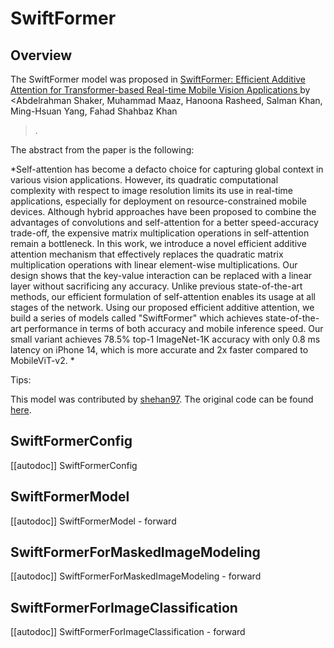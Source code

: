 <!--Copyright 2023 The HuggingFace Team. All rights reserved.

Licensed under the Apache License, Version 2.0 (the "License"); you may not use this file except in compliance with
the License. You may obtain a copy of the License at

http://www.apache.org/licenses/LICENSE-2.0

Unless required by applicable law or agreed to in writing, software distributed under the License is distributed on
an "AS IS" BASIS, WITHOUT WARRANTIES OR CONDITIONS OF ANY KIND, either express or implied. See the License for the
specific language governing permissions and limitations under the License.
-->

# SwiftFormer

## Overview

The SwiftFormer model was proposed in [SwiftFormer: Efficient Additive Attention for Transformer-based Real-time Mobile Vision Applications
](https://arxiv.org/abs/2303.15446) by <Abdelrahman Shaker, Muhammad Maaz, Hanoona Rasheed, Salman Khan, Ming-Hsuan Yang, Fahad Shahbaz Khan
>.
<INSERT SHORT SUMMARY HERE>

The abstract from the paper is the following:

*Self-attention has become a defacto choice for capturing global context in various vision applications. However, its quadratic computational complexity with respect to image resolution limits its use in real-time applications, especially for deployment on resource-constrained mobile devices. Although hybrid approaches have been proposed to combine the advantages of convolutions and self-attention for a better speed-accuracy trade-off, the expensive matrix multiplication operations in self-attention remain a bottleneck. In this work, we introduce a novel efficient additive attention mechanism that effectively replaces the quadratic matrix multiplication operations with linear element-wise multiplications. Our design shows that the key-value interaction can be replaced with a linear layer without sacrificing any accuracy. Unlike previous state-of-the-art methods, our efficient formulation of self-attention enables its usage at all stages of the network. Using our proposed efficient additive attention, we build a series of models called "SwiftFormer" which achieves state-of-the-art performance in terms of both accuracy and mobile inference speed. Our small variant achieves 78.5% top-1 ImageNet-1K accuracy with only 0.8 ms latency on iPhone 14, which is more accurate and 2x faster compared to MobileViT-v2.
*

Tips:

<INSERT TIPS ABOUT MODEL HERE>

This model was contributed by [shehan97](https://huggingface.co/shehan97).
The original code can be found [here](https://github.com/Amshaker/SwiftFormer).


## SwiftFormerConfig

[[autodoc]] SwiftFormerConfig

## SwiftFormerModel

[[autodoc]] SwiftFormerModel
    - forward

## SwiftFormerForMaskedImageModeling

[[autodoc]] SwiftFormerForMaskedImageModeling
    - forward

## SwiftFormerForImageClassification

[[autodoc]] SwiftFormerForImageClassification
    - forward
